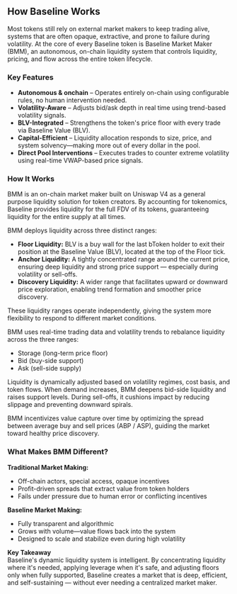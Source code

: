 
## How Baseline Works

Most tokens still rely on external market makers to keep trading alive, systems that are often opaque, 
extractive, and prone to failure during volatility. At the core of every Baseline token is Baseline Market Maker (BMM), an autonomous, on-chain liquidity system that controls liquidity, pricing, and 
flow across the entire token lifecycle.

### Key Features

- **Autonomous & onchain** – Operates entirely on-chain using configurable rules, no human intervention needed.
- **Volatility-Aware** – Adjusts bid/ask depth in real time using trend-based volatility signals.
- **BLV-Integrated** – Strengthens the token's price floor with every trade via Baseline Value (BLV).
- **Capital-Efficient** – Liquidity allocation responds to size, price, and system solvency—making more out of every dollar in the pool.
- **Direct Pool Interventions** – Executes trades to counter extreme volatility using real-time VWAP-based price signals.


### How It Works
BMM is an on-chain market maker built on Uniswap V4 as a general purpose liquidity solution for token creators. 
By accounting for tokenomics, Baseline provides liquidity for the full FDV of its tokens, guaranteeing liquidity 
for the entire supply at all times.

BMM deploys liquidity across three distinct ranges:
- **Floor Liquidity:** BLV is a buy wall for the last bToken holder to exit their position at the Baseline Value (BLV), 
located at the top of the Floor tick.
- **Anchor Liquidity:** A tightly concentrated range around the current price, ensuring deep liquidity and strong price 
support — especially during volatility or sell-offs.
- **Discovery Liquidity:** A wider range that facilitates upward or downward price exploration, enabling trend formation 
and smoother price discovery.

These liquidity ranges operate independently, giving the system more flexibility to respond to different market conditions.

BMM uses real-time trading data and volatility trends to rebalance liquidity across the three ranges:
- Storage (long-term price floor)
- Bid (buy-side support)
- Ask (sell-side supply)

Liquidity is dynamically adjusted based on volatility regimes, cost basis, and token flows. When demand increases, 
BMM deepens bid-side liquidity and raises support levels. During sell-offs, it cushions impact by reducing slippage 
and preventing downward spirals.

BMM incentivizes value capture over time by optimizing the spread between average buy and sell prices (ABP / ASP), 
guiding the market toward healthy price discovery.

### What Makes BMM Different?
**Traditional Market Making:**
- Off-chain actors, special access, opaque incentives
- Profit-driven spreads that extract value from token holders
- Fails under pressure due to human error or conflicting incentives

**Baseline Market Making:**
- Fully transparent and algorithmic
- Grows with volume—value flows back into the system
- Designed to scale and stabilize even during high volatility


<Callout type="info" emoji="💡">
  <b>Key Takeaway</b><br/>
  Baseline's dynamic liquidity system is intelligent. By concentrating liquidity where it's needed, applying leverage when it's safe, and adjusting floors only when fully supported, Baseline creates a market that is deep, efficient, and self-sustaining — without ever needing a centralized market maker.
</Callout>
